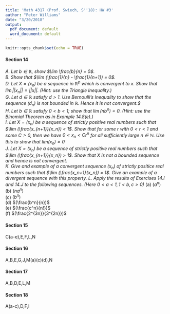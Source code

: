 ```yaml
---
title: 'Math 4317 (Prof. Swiech, S''18): HW #3'
author: "Peter Williams"
date: "3/20/2018"
output:
  pdf_document: default
  word_document: default
---
```


```r
knitr::opts_chunk$set(echo = TRUE)
```

#### Section 14
*A. Let $b \in \mathbb{R}$, show $\lim \frac{b}{n} = 0$.*    
*B. Show that $\lim (\frac{1}{n} - \frac{1}{n+1}) = 0$.*  
*D. Let $X = (x_n)$ be a sequence in $\mathbb{R}^p$ which is convergent to $x$. Show that $\lim ||x_n|| = ||x||$. (Hint: use the Triangle Inequality.)*  
*G. Let $d \in \mathbb{R}$ satisfy $d > 1$. Use Bernoulli's Inequality to show that the sequence $(d_n)$ is not bounded in $\mathbb{R}$. Hence it is not convergent.$*    
*H. Let $b \in \mathbb{R}$ satisfy $0 < b < 1$; show that $\lim (nb^n) = 0$. (Hint: use the Binomial Theorem as in Example 14.8(e).)*    
*I. Let $X = (x_n)$ be a sequence of strictly positive real numbers such that $\lim (\frac{x_{n+1}}{x_n}) < 1$. Show that for some $r$ with $0 < r < 1$ and some $C > 0$, then we have $0 < x_n < Cr^n$ for all sufficiently large $n \in \mathbb{N}$. Use this to show that $lim (x_n) = 0$*    
*J. Let $X = (x_n)$ be a sequence of strictly positive real numbers such that $\lim (\frac{x_{n+1}}{x_n}) > 1$. Show that $X$ is not a bounded sequence and hence is not convergent.*  
*K. Give and example of a convergent sequence $(x_n)$ of strictly positice real numbers such that $\lim (\frac{x_n+1}{x_n}) = 1$. Give an example of a divergent sequence with this property.*
*L. Apply the results of Exercises 14.I and 14.J to the following sequences. (Here $0 < a < 1, 1 < b, c > 0$)*
(a) $(a^n)$  
(b) $(na^n)$  
(c) $(b^n)$  
(d) $(\frac{b^n}{n})$  
(e) $(\frac{c^n}{n!})$  
(f) $(\frac{2^{3n}}{3^{2n}})$  

#### Section 15
C(a-e),E,F,L,N

#### Section 16
A,B,E,G,J,M(a)(c)(d),N

#### Section 17
A,B,D,E,L,M

#### Section 18
A(a-c),D,F,I
